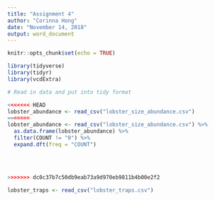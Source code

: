 ```yaml
---
title: "Assignment 4"
author: "Corinna Hong"
date: "November 14, 2018"
output: word_document
---
```


```r
knitr::opts_chunk$set(echo = TRUE)
```

```r

library(tidyverse)
library(tidyr)
library(vcdExtra)

```


```r

# Read in data and put into tidy format

<<<<<<< HEAD
lobster_abundance <- read_csv("lobster_size_abundance.csv")
=======
lobster_abundance <- read_csv("lobster_size_abundance.csv") %>% 
  as.data.frame(lobster_abundance) %>% 
  filter(COUNT != "0") %>% 
  expand.dft(freq = "COUNT")
  
  
  
 
>>>>>>> dc0c37b7c50db9eab73a9d970eb9811b4b00e2f2

lobster_traps <- read_csv("lobster_traps.csv")

```

